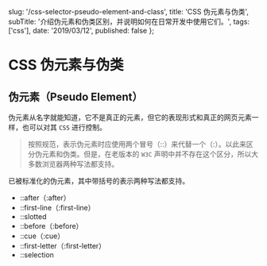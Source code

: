 
  slug: '/css-selector-pseudo-element-and-class',
  title: 'CSS 伪元素与伪类',
  subTitle: '介绍伪元素和伪类区别，并说明如何在日常开发中使用它们。',
  tags: ['css'],
  date: '2019/03/12',
  published: false
};


# CSS 伪元素与伪类

## 伪元素（Pseudo Element）

伪元素从名字就能知道，它不是真正的元素，但它的表现形式和真正的网页元素一样，也可以对其 `CSS` 进行控制。

> 按照规范，表示伪元素时应使用两个冒号（::）来代替一个（:）。以此来区分伪元素和伪类。但是，在老版本的 `W3C` 声明中并不存在这个区分，所以大多数浏览器两种写法都支持。

已被标准化的伪元素，其中带括号的表示两种写法都支持。

- ::after（:after）
- ::first-line（:first-line）
- ::slotted
- ::before（:before）
- ::cue（:cue）
- ::first-letter（:first-letter）
- ::selection
